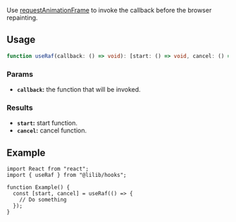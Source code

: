Use [requestAnimationFrame](https://developer.mozilla.org/en-US/docs/Web/API/window/requestAnimationFrame) to invoke the callback before the browser repainting.

## Usage

```ts
function useRaf(callback: () => void): [start: () => void, cancel: () => void];
```

### Params

- **`callback`:** the function that will be invoked.

### Results

- **`start`:** start function.
- **`cancel`:** cancel function.

## Example

```tsx
import React from "react";
import { useRaf } from "@lilib/hooks";

function Example() {
  const [start, cancel] = useRaf(() => {
    // Do something
  });
}
```
